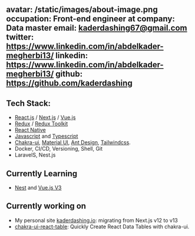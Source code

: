 avatar: /static/images/about-image.png
occupation: Front-end engineer at
company: Data master
email: kaderdashing67@gmail.com
twitter: https://www.linkedin.com/in/abdelkader-megherbi13/
linkedin: https://www.linkedin.com/in/abdelkader-megherbi13/
github: https://github.com/kaderdashing
---

## Tech Stack:

- [React.js](https://react.dev) / [Next.js](https://nextjs.org/) / [Vue.js](https://vuejs.org/)
- [Redux](https://redux.js.org/) / [Redux Toolkit](https://redux-toolkit.js.org/)
- [React Native](https://reactnative.dev/)
- [Javascript](https://www.javascript.com/) and [Typescript](https://www.typescriptlang.org/)
- [Chakra-ui](https://chakra-ui.com/), [Material UI](https://mui.com/), [Ant Design](https://ant.design/), [Tailwindcss](https://tailwindcss.com/).
- Docker, CI/CD, Versioning, Shell, Git
- LaravelS, Nest.js

## Currently Learning

- [Nest](https://nestjs.com/) and [Vue.js V3](https://vuejs.org/)

## Currently working on

- My personal site [kaderdashing.io](/): migrating from Next.js v12 to v13
- [chakra-ui-react-table](https://github.com/dr1tch/chakra-ui-mantine-react-table): Quickly Create React Data Tables with chakra-ui.
